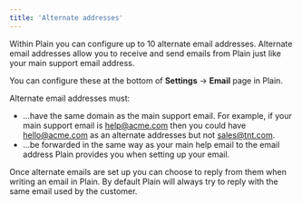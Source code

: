```yaml
---
title: 'Alternate addresses'
---
```


Within Plain you can configure up to 10 alternate email addresses. Alternate email addresses allow you to receive and send emails from Plain just like your main support email address.

You can configure these at the bottom of **Settings** → **Email** page in Plain.

Alternate email addresses must:

- ...have the same domain as the main support email. For example, if your main support email is help@acme.com then you could have hello@acme.com as an alternate addresses but not sales@tnt.com.
- ...be forwarded in the same way as your main help email to the email address Plain provides you when setting up your email.

Once alternate emails are set up you can choose to reply from them when writing an email in Plain. By default Plain will always try to reply with the same email used by the customer.
